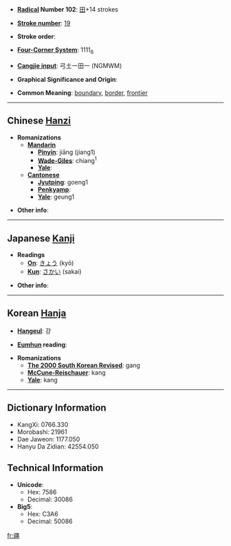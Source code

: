 * '''[[Wiktionary:Chinese radical index| Radical]] Number 102''': [[Wiktionary:Chinese radical index 田|田]]+14 strokes

* '''[[Wiktionary:Chinese total strokes index|Stroke number]]''': [[Wiktionary:Chinese total strokes index 19|19]]

* '''Stroke order''': 

* '''[[Wiktionary:Chinese four corner index|Four-Corner System]]''': 1111<sub>6</sub>

* '''[[Wiktionary:Chinese Cangjie index|Cangjie input]]''': 弓土一田一 (NGMWM)

* '''Graphical Significance and Origin''': 

* '''Common Meaning''': [[boundary]], [[border]], [[frontier]]

----

== Chinese [[Hanzi]] ==

* '''Romanizations'''
** '''[[Mandarin]]'''
*** '''[[Pinyin]]''': jiāng (jiang1)
*** '''[[Wade-Giles]]''': chiang<sup>1</sup>
*** '''[[Yale]]''': 
** '''[[Cantonese]]'''
*** '''[[Jyutping]]''': goeng1
*** '''[[Penkyamp]]''': 
*** '''[[Yale]]''': geung1

* '''Other info''': 

----

== Japanese [[Kanji]] ==

* '''Readings'''
** '''[[On]]''': [[きょう]] (kyō)
** '''[[Kun]]''': [[さかい]] (sakai)

* '''Other info''':  

----

== Korean [[Hanja]] ==

* '''[[Hangeul]]''': 강

* '''[[Eumhun]] reading''': 

* '''Romanizations'''
** '''[[The 2000 South Korean Revised Romanization|The 2000 South Korean Revised]]''': gang
** '''[[McCune-Reischauer]]''': kang
** '''[[Yale]]''': kang

----

== Dictionary Information ==

* KangXi: 0766.330
* Morobashi: 21961
* Dae Jaweon: 1177.050
* Hanyu Da Zidian: 42554.050

== Technical Information ==

* '''Unicode''':
** Hex: 7586
** Decimal: 30086
* '''Big5''':
** Hex: C3A6
** Decimal: 50086

[[fr:疆]]